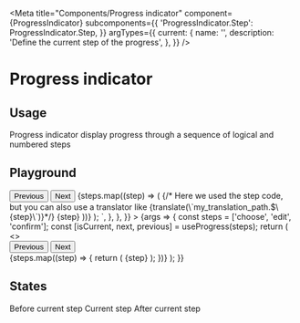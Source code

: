 
<Meta
  title="Components/Progress indicator"
  component={ProgressIndicator}
  subcomponents={{
    'ProgressIndicator.Step': ProgressIndicator.Step,
  }}
  argTypes={{
    current: {
      name: '<ProgressIndicator current>',
      description: 'Define the current step of the progress',
    },
  }}
/>

# Progress indicator

## Usage

Progress indicator display progress through a sequence of logical and numbered steps

## Playground

<Canvas>
  <Story
    name="Standard"
    parameters={{
      docs: {
        source: {
          code: `import {useProgress, ProgressIndicator} from 'akeneo-design-system';\n
//Step codes needs to be unique
const steps = ['choose', 'edit', 'confirm'];
const [isCurrent, next, previous] = useProgress(steps);
return (
  <>
    <Button onClick={previous}>Previous</Button>
    <Button onClick={next}>Next</Button>
    <ProgressIndicator>
      {steps.map((step) => (
        <ProgressIndicator.Step key={step} current={isCurrent(step)}>
          {/* Here we used the step code, but you can also use a translator like {translate(\`my_translation_path.$\{step}\`)}*/}
          {step}
        </ProgressIndicator.Step>
      ))}
    </ProgressIndicator>
  </>
);
`,
        },
      },
    }}
  >
    {args => {
      const steps = ['choose', 'edit', 'confirm'];
      const [isCurrent, next, previous] = useProgress(steps);
      return (
        <>
          <div style={{display: 'flex', justifyContent: 'space-evenly'}}>
            <Button level="secondary" onClick={previous}>
              Previous
            </Button>
            <Button level="secondary" onClick={next}>
              Next
            </Button>
          </div>
          <ProgressIndicator>
            {steps.map((step) => {
              return (
                <ProgressIndicator.Step key={step} current={isCurrent(step)}>
                  {step}
                </ProgressIndicator.Step>
              );
            })}
          </ProgressIndicator>
        </>
      );
    }}
  </Story>
</Canvas>

<ArgsTable story="Standard" />

## States

<Canvas>
  <Story name="States">
    <ProgressIndicator>
      <ProgressIndicator.Step>
        Before current step
      </ProgressIndicator.Step>
      <ProgressIndicator.Step current={true}>
        Current step
      </ProgressIndicator.Step>
      <ProgressIndicator.Step>
        After current step
      </ProgressIndicator.Step>
    </ProgressIndicator>
  </Story>
</Canvas>
